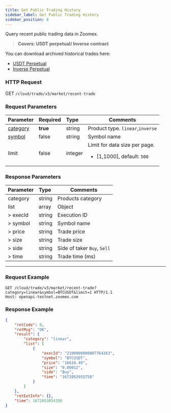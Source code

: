```yaml
---
title: Get Public Trading History
sidebar_label: Get Public Trading History
sidebar_position: 8
---
```


Query recent public trading data in Zoomex.
> **Covers: USDT perpetual/ Inverse contract**

You can download archived historical trades here:
* <a href="https://www.zoomex.com/trade/usdt/">USDT Perpetual</a>
* <a href="https://www.zoomex.com/trade/inverse/">Inverse Perpetual</a>

### HTTP Request
GET `/cloud/trade/v3/market/recent-trade`

### Request Parameters
| Parameter | Required | Type | Comments|
|:----- |:-------|:-----|------ |
|[category](../enum#category) |**true** |string |Product type. `linear`,`inverse` |
|[symbol](../enum#symbol) |false |string |Symbol name|
|limit |false |integer |Limit for data size per page.<ul><li>[1,1000], default: `500`</li></ul>|

### Response Parameters
| Parameter | Type | Comments|
|:----- |:-----|----- |
|category |string |Products category |
|list |array |Object |
|> execId |string |Execution ID |
|> symbol |string |Symbol name |
|> price |string |Trade price |
|> size |string |Trade size |
|> side |string |Side of taker `Buy`, `Sell`|
|> time |string |Trade time (ms) |


---

### Request Example

```shell
GET /cloud/trade/v3/market/recent-trade?category=linear&symbol=BTCUSDT&limit=1 HTTP/1.1
Host: openapi-testnet.zoomex.com
```

### Response Example

```json
{
    "retCode": 0,
    "retMsg": "OK",
    "result": {
        "category": "linear",
        "list": [
            {
                "execId": "2100000000007764263",
                "symbol": "BTCUSDT",
                "price": "16618.49",
                "size": "0.00012",
                "side": "Buy",
                "time": "1672052955758"
            }
        ]
    },
    "retExtInfo": {},
    "time": 1672053054358
}
```
